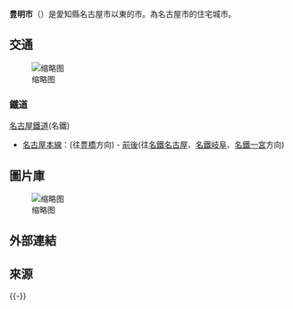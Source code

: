 {{日本都市|
自治體名=豊明市|
圖像=[[File:Okehazama_Old_Battlefield,_Sakae-cho_Toyoake_2012.JPG|240px]]|
圖像說明=[[桶狹間之戰|桶狹間古戰場]]傳承地公園|
市章=[[File:Emblem_of_Toyoake.svg|100px]]|
日文原名=豊明市|
平假名=とよあけし|
羅馬字拼音=Toyoake-shi|
都道府縣=愛知縣|
支廳=|
編號=23229-7|
面積=23.22|
邊界未定=|
人口=69,022人|
統計時間=推計人口、2021年9月1日|
自治體=[[名古屋市|名古屋市]]（[[綠區_(名古屋市)|綠區]]）、[[大府市|大府市]]、<br />[[刈谷市|刈谷市]]、[[東鄉町|東鄉町]]|
樹=|
花=|
鳥=|
其他象徵物=|
其他象徵=|
市長=|
郵遞區號=470-1195|
所在地=豊明市新田町子持松1番地1|
電話號碼=562-92-1111|
外部連結=http://www.city.toyoake.aichi.jp/|
經度=|
緯度=|
地圖=|
註記=|
}}
'''豊明市'''（{{jpn|j=豊明市|hg=とよあけし|rm=Toyoake shi|f=y}}）是愛知縣名古屋市以東的市。為名古屋市的住宅城市。

== 交通 ==
[[File:Toyoake_Station_(North_Gate).jpg|缩略图]]
=== 鐵道 ===
; [[名古屋鐵道|名古屋鐵道]](名鐵)
* {{名鐵車站編號|NH}} [[名古屋本線|名古屋本線]]：(往[[豊橋站|豊橋]]方向){{link-ja|豊明站|豊明駅|豊明}} - [[前後站|前後]](往[[名鐵名古屋車站|名鐵名古屋]]、[[名鐵岐阜車站|名鐵岐阜]]、[[名鐵一宮車站|名鐵一宮]]方向)

== 圖片庫 ==
[[File:Toyoake_City_Office.jpg|缩略图]]
== 外部連結 ==
== 來源 ==
{{-}}
{{愛知縣}}{{Authority control}}
